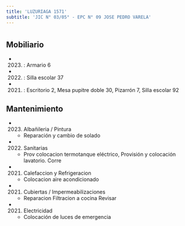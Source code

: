 ```yaml
---
title: 'LUZURIAGA 1571'
subtitle: 'JIC N° 03/05° - EPC N° 09 JOSE PEDRO VARELA'
---
```


#


## Mobiliario

*  (2023) : Armario 6 

*  (2022) : Silla escolar 37 

*  (2021) : Escritorio 2, Mesa pupitre doble 30, Pizarrón 7, Silla escolar 92 





## Mantenimiento

*  (2023) Albañileria / Pintura 
    + Reparación y cambio de solado

*  (2022) Sanitarias 
    + Prov colocacion termotanque eléctrico, Provisión y colocación lavatorio. Corre

*  (2021) Calefaccion y Refrigeracion 
    + Colocacion aire acondicionado

*  (2021) Cubiertas / Impermeabilizaciones 
    + Reparacion Filtracion  a cocina Revisar

*  (2021) Electricidad 
    + Colocación de luces de emergencia




